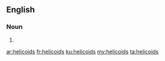 ==English==

===Noun===
{{head|en|plural}}

# {{plural of|helicoid|lang=en|nocat=1}}

[[ar:helicoids]]
[[fr:helicoids]]
[[ku:helicoids]]
[[my:helicoids]]
[[ta:helicoids]]